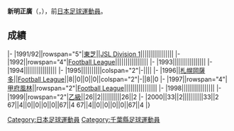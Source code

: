 {{Infobox football biography
|name=新明正廣
|image=
|fullname=新明正廣
|birth_date={{Birth date and age|1972|7|16}}
|cityofbirth=[[千葉縣|千葉縣]]
|countryofbirth=[[日本|日本]]
|position=[[中场|中场]]
|currentclub=
|years=1991-1996<br/>1997-2000
|clubs=[[札幌岡薩多|東芝/札幌岡薩多]]<br/>[[甲府風林|甲府風林]]
|caps(goals)=
|nationalyears=
|nationalteam=
|nationalcaps(goals)=
}}
'''新明正廣'''（{{lang-ja|新明正広}}，{{Bd|1972年|7月16日||}}），前[[日本|日本]][[足球|足球]][[運動員|運動員]]。

==成績==
{{Football player club statistics 1|YYN}}
{{Football player club statistics 2|JPN|YYN}}
|-
|1991/92||rowspan="5"|[[札幌岡薩多|東芝]]||[[Japan_Soccer_League|JSL Division 1]]||||||||||||||||
|-
|1992||rowspan="4"|[[Japan_Football_League|Football League]]||||||||||||||||
|-
|1993||||||||||||||||
|-
|1994||||||||||||||||
|-
|1995||||||||||colspan="2"|-||||
|-
|1996||[[札幌岡薩多|札幌岡薩多]]||[[Japan_Football_League|Football League]]||8||0||0||0||colspan="2"|-||8||0
|-
|1997||rowspan="4"|[[甲府風林|甲府風林]]||rowspan="2"|[[Japan_Football_League|Football League]]||||||||||||||||
|-
|1998||||||||||||||||
|-
|1999||rowspan="2"|[[日本職業足球乙級聯賽|乙級]]||26||2||||||||||26||2
|-
|2000||33||2||||||||||33||2
{{Football player club statistics 3|1|JPN}}67||4||0||0||0||0||67||4
{{Football player club statistics 5}}67||4||0||0||0||0||67||4
|}

{{Japan-sport-bio-stub}}
{{Soccer-player-stub}}
[[Category:日本足球運動員|Category:日本足球運動員]]
[[Category:千葉縣足球運動員|Category:千葉縣足球運動員]]